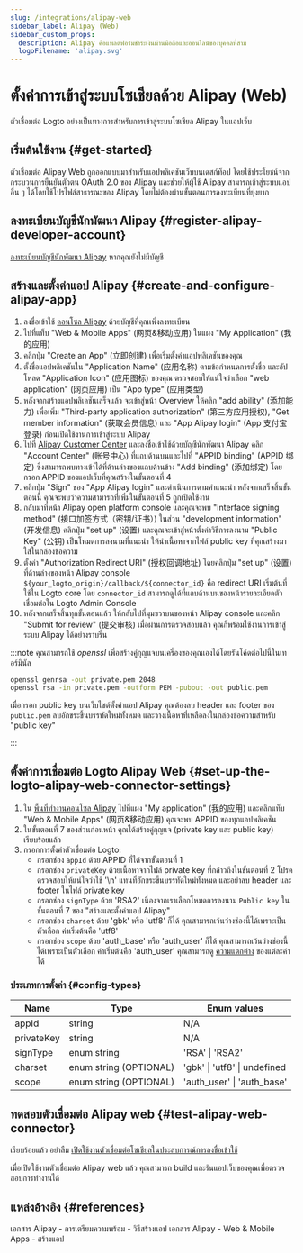 ```yaml
---
slug: /integrations/alipay-web
sidebar_label: Alipay (Web)
sidebar_custom_props:
  description: Alipay คือแพลตฟอร์มชำระเงินผ่านมือถือและออนไลน์ของบุคคลที่สาม
  logoFilename: 'alipay.svg'
---
```



# ตั้งค่าการเข้าสู่ระบบโซเชียลด้วย Alipay (Web)

ตัวเชื่อมต่อ Logto อย่างเป็นทางการสำหรับการเข้าสู่ระบบโซเชียล Alipay ในแอปเว็บ

<GuideTip />

## เริ่มต้นใช้งาน \{#get-started}

ตัวเชื่อมต่อ Alipay Web ถูกออกแบบมาสำหรับแอปพลิเคชันเว็บบนเดสก์ท็อป โดยใช้ประโยชน์จากกระบวนการยืนยันตัวตน OAuth 2.0 ของ Alipay และช่วยให้ผู้ใช้ Alipay สามารถเข้าสู่ระบบแอปอื่น ๆ ได้โดยใช้โปรไฟล์สาธารณะของ Alipay โดยไม่ต้องผ่านขั้นตอนการลงทะเบียนที่ยุ่งยาก

## ลงทะเบียนบัญชีนักพัฒนา Alipay \{#register-alipay-developer-account}

[ลงทะเบียนบัญชีนักพัฒนา Alipay](https://certifyweb.alipay.com/certify/reg/guide#/) หากคุณยังไม่มีบัญชี

## สร้างและตั้งค่าแอป Alipay \{#create-and-configure-alipay-app}

1. ลงชื่อเข้าใช้ [คอนโซล Alipay](https://open.alipay.com/) ด้วยบัญชีที่คุณเพิ่งลงทะเบียน
2. ไปที่แท็บ "Web & Mobile Apps" (网页&移动应用) ในแผง "My Application" (我的应用)
3. คลิกปุ่ม "Create an App" (立即创建) เพื่อเริ่มตั้งค่าแอปพลิเคชันของคุณ
4. ตั้งชื่อแอปพลิเคชันใน "Application Name" (应用名称) ตามข้อกำหนดการตั้งชื่อ และอัปโหลด "Application Icon" (应用图标) ของคุณ ตรวจสอบให้แน่ใจว่าเลือก "web application" (网页应用) เป็น "App type" (应用类型)
5. หลังจากสร้างแอปพลิเคชันเสร็จแล้ว จะเข้าสู่หน้า Overview ให้คลิก "add ability" (添加能力) เพื่อเพิ่ม "Third-party application authorization" (第三方应用授权), "Get member information" (获取会员信息) และ "App Alipay login" (App 支付宝登录) ก่อนเปิดใช้งานการเข้าสู่ระบบ Alipay
6. ไปที่ [Alipay Customer Center](https://b.alipay.com/index2.htm) และลงชื่อเข้าใช้ด้วยบัญชีนักพัฒนา Alipay คลิก "Account Center" (账号中心) ที่แถบด้านบนและไปที่ "APPID binding" (APPID 绑定) ซึ่งสามารถพบทางเข้าได้ที่ด้านล่างของแถบด้านข้าง "Add binding" (添加绑定) โดยกรอก APPID ของแอปเว็บที่คุณสร้างในขั้นตอนที่ 4
7. คลิกปุ่ม "Sign" ของ "App Alipay login" และดำเนินการตามคำแนะนำ หลังจากเสร็จสิ้นขั้นตอนนี้ คุณจะพบว่าความสามารถที่เพิ่มในขั้นตอนที่ 5 ถูกเปิดใช้งาน
8. กลับมาที่หน้า Alipay open platform console และคุณจะพบ "Interface signing method" (接口加签方式（密钥/证书）) ในส่วน "development information" (开发信息) คลิกปุ่ม "set up" (设置) และคุณจะเข้าสู่หน้าตั้งค่าวิธีการลงนาม "Public Key" (公钥) เป็นโหมดการลงนามที่แนะนำ ให้นำเนื้อหาจากไฟล์ public key ที่คุณสร้างมาใส่ในกล่องข้อความ
9. ตั้งค่า "Authorization Redirect URI" (授权回调地址) โดยคลิกปุ่ม "set up" (设置) ที่ด้านล่างของหน้า Alipay console `${your_logto_origin}/callback/${connector_id}` คือ redirect URI เริ่มต้นที่ใช้ใน Logto core โดย `connector_id` สามารถดูได้ที่แถบด้านบนของหน้ารายละเอียดตัวเชื่อมต่อใน Logto Admin Console
10. หลังจากเสร็จสิ้นทุกขั้นตอนแล้ว ให้กลับไปที่มุมขวาบนของหน้า Alipay console และคลิก "Submit for review" (提交审核) เมื่อผ่านการตรวจสอบแล้ว คุณก็พร้อมใช้งานการเข้าสู่ระบบ Alipay ได้อย่างราบรื่น

:::note
คุณสามารถใช้ _openssl_ เพื่อสร้างคู่กุญแจบนเครื่องของคุณเองได้โดยรันโค้ดต่อไปนี้ในเทอร์มินัล

```bash
openssl genrsa -out private.pem 2048
openssl rsa -in private.pem -outform PEM -pubout -out public.pem
```

เมื่อกรอก public key บนเว็บไซต์ตั้งค่าแอป Alipay คุณต้องลบ header และ footer ของ `public.pem` ลบอักขระขึ้นบรรทัดใหม่ทั้งหมด และวางเนื้อหาที่เหลือลงในกล่องข้อความสำหรับ "public key"

:::

## ตั้งค่าการเชื่อมต่อ Logto Alipay Web \{#set-up-the-logto-alipay-web-connector-settings}

1. ใน [พื้นที่ทำงานคอนโซล Alipay](https://open.alipay.com/dev/workspace) ไปที่แผง "My application" (我的应用) และคลิกแท็บ "Web & Mobile Apps" (网页&移动应用) คุณจะพบ APPID ของทุกแอปพลิเคชัน
2. ในขั้นตอนที่ 7 ของส่วนก่อนหน้า คุณได้สร้างคู่กุญแจ (private key และ public key) เรียบร้อยแล้ว
3. กรอกการตั้งค่าตัวเชื่อมต่อ Logto:
   - กรอกช่อง `appId` ด้วย APPID ที่ได้จากขั้นตอนที่ 1
   - กรอกช่อง `privateKey` ด้วยเนื้อหาจากไฟล์ private key ที่กล่าวถึงในขั้นตอนที่ 2 โปรดตรวจสอบให้แน่ใจว่าใช้ '\n' แทนที่อักขระขึ้นบรรทัดใหม่ทั้งหมด และอย่าลบ header และ footer ในไฟล์ private key
   - กรอกช่อง `signType` ด้วย 'RSA2' เนื่องจากเราเลือกโหมดการลงนาม `Public key` ในขั้นตอนที่ 7 ของ "สร้างและตั้งค่าแอป Alipay"
   - กรอกช่อง `charset` ด้วย 'gbk' หรือ 'utf8' ก็ได้ คุณสามารถเว้นว่างช่องนี้ได้เพราะเป็นตัวเลือก ค่าเริ่มต้นคือ 'utf8'
   - กรอกช่อง `scope` ด้วย 'auth_base' หรือ 'auth_user' ก็ได้ คุณสามารถเว้นว่างช่องนี้ได้เพราะเป็นตัวเลือก ค่าเริ่มต้นคือ 'auth_user' คุณสามารถดู [ความแตกต่าง](https://opendocs.alipay.com/fw/api/105942) ของแต่ละค่าได้

### ประเภทการตั้งค่า \{#config-types}

| Name       | Type                   | Enum values                  |
| ---------- | ---------------------- | ---------------------------- |
| appId      | string                 | N/A                          |
| privateKey | string                 | N/A                          |
| signType   | enum string            | 'RSA' \| 'RSA2'              |
| charset    | enum string (OPTIONAL) | 'gbk' \| 'utf8' \| undefined |
| scope      | enum string (OPTIONAL) | 'auth_user' \| 'auth_base'   |

## ทดสอบตัวเชื่อมต่อ Alipay web \{#test-alipay-web-connector}

เรียบร้อยแล้ว อย่าลืม [เปิดใช้งานตัวเชื่อมต่อโซเชียลในประสบการณ์การลงชื่อเข้าใช้](/connectors/social-connectors/#enable-social-sign-in)

เมื่อเปิดใช้งานตัวเชื่อมต่อ Alipay web แล้ว คุณสามารถ build และรันแอปเว็บของคุณเพื่อตรวจสอบการทำงานได้

## แหล่งอ้างอิง \{#references}

<Url href="https://opendocs.alipay.com/support/01rau6">
  เอกสาร Alipay - การเตรียมความพร้อม - วิธีสร้างแอป
</Url>

<Url href="https://opendocs.alipay.com/open/200/105310">
  เอกสาร Alipay - Web & Mobile Apps - สร้างแอป
</Url>
